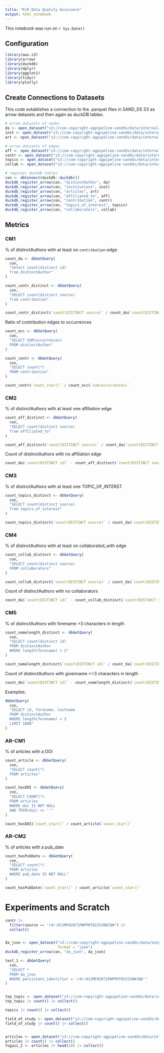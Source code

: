 ```yaml
---
title: "R|R Data Quality Assurance"
output: html_notebook
---
```


This notebook was run on `r Sys.Date()`

## Configuration
```r
library(aws.s3)
library(arrow)
library(duckdb)
library(dplyr)
library(ggplot2)
library(tidyr)
library(plotly)
```

##  Create Connections to Datasets
This code establishes a connection to the .parquet files in SAND_DS S3 as arrow datasets and then again as duckDB tables.
```r
# arrow datasets of nodes
da <- open_dataset("s3://com-copyright-agpipeline-sandds/data/internal/parquet/r4r/phyeng/graph/nodes/distinctauthor")
inst <- open_dataset("s3://com-copyright-agpipeline-sandds/data/internal/parquet/r4r/phyeng/graph/nodes/linked_institutions/")
art <- open_dataset("s3://com-copyright-agpipeline-sandds/data/internal/parquet/r4r/phyeng/graph/nodes/projected_article/")

# arrow datasets of edges
aff <- open_dataset("s3://com-copyright-agpipeline-sandds/data/internal/parquet/r4r/phyeng/graph/edges/AFFILIATION/")
contr <- open_dataset("s3://com-copyright-agpipeline-sandds/data/internal/parquet/r4r/phyeng/graph/edges/CONTRIBUTION")
topics <- open_dataset("s3://com-copyright-agpipeline-sandds/data/internal/parquet/r4r/phyeng/graph/edges/TOPIC_OF_INTEREST")
collab <- open_dataset("s3://com-copyright-agpipeline-sandds/data/internal/parquet/r4r/phyeng/graph/edges/COLLABORATOR")

# register duckdb tables
con <- dbConnect(duckdb::duckdb())
duckdb_register_arrow(con, "distinctAuthor", da)
duckdb_register_arrow(con, "institutions", inst)
duckdb_register_arrow(con, "articles", art)
duckdb_register_arrow(con, "affiliated_to", aff)
duckdb_register_arrow(con, "contribution", contr)
duckdb_register_arrow(con, "topics_of_interest", topics)
duckdb_register_arrow(con, "collaborators", collab)
```

## Metrics
### CM1
% of distinctAuthors with at least on `contribution` edge.
```r
count_da <- dbGetQuery(
  con,
  "Select count(distinct id)
  from distinctAuthor"
)

count_contr_distinct <- dbGetQuery(
  con,
  "SELECT count(distinct source)
  from contribution"
)

count_contr_distinct$`count(DISTINCT source)` / count_da$`count(DISTINCT id)`
```

Ratio of contribution edges to occurrences
```r
count_occ <- dbGetQuery(
  con,
  "SELECT SUM(occurrences)
  FROM distinctAuthor"
)

count_contr <- dbGetQuery(
  con,
  "SELECT count(*)
  FROM contribution"
)

count_contr$`count_star()` / count_occ$`sum(occurrences)`
```

### CM2
% of distinctAuthors with at least one affiliation edge
```r
count_aff_distinct <- dbGetQuery(
  con,
  "SELECT count(distinct source)
  from affiliated_to"
)

count_aff_distinct$`count(DISTINCT source)` / count_da$`count(DISTINCT id)`
```

Count of distinctAuthors with no affiliation edge
```r
count_da$`count(DISTINCT id)` - count_aff_distinct$`count(DISTINCT source)`
```

### CM3
% of distinctAuthors with at least one TOPIC_OF_INTERST
```r
count_topics_distinct <- dbGetQuery(
  con,
  "SELECT count(distinct source)
  from topics_of_interest"
)

count_topics_distinct$`count(DISTINCT source)` / count_da$`count(DISTINCT id)`
```

### CM4
% of distinctAuthors with at least on collaborated_with edge
```r
count_collab_distinct <- dbGetQuery(
  con,
  "SELECT count(distinct source)
  FROM collaborators"
)

count_collab_distinct$`count(DISTINCT source)` / count_da$`count(DISTINCT id)`
```

Count of distinctAuthors with no collaborators
```r
count_da$`count(DISTINCT id)` - count_collab_distinct$`count(DISTINCT source)`
```

### CM5
% of distinctAuthors with forename >3 characters in length
```r
count_namelength_distinct <- dbGetQuery(
  con,
  "SELECT count(distinct id)
  FROM distinctAuthor
  WHERE length(forename) > 2"
)

count_namelength_distinct$`count(DISTINCT id)` / count_da$`count(DISTINCT id)`
```

Count of distinctAuthors with givenname <=3 characters in length
```r
count_da$`count(DISTINCT id)` - count_namelength_distinct$`count(DISTINCT id)`
```

Examples:
```r
dbGetQuery(
  con,
  "SELECT id, forename, lastname
  FROM distinctAuthor
  WHERE length(forename) < 3
  LIMIT 1000"
)

```

### AR-CM1
% of articles with a DOI
```r
count_article <- dbGetQuery(
  con,
  "SELECT count(*)
  FROM articles"
)

count_hasDOI <- dbGetQuery(
  con,
  "SELECT COUNT(*)
  FROM articles
  WHERE doi IS NOT NULL
  AND TRIM(doi) <> ''"
)

count_hasDOI$`count_star()` / count_article$`count_star()`
```

### AR-CM2
% of articles with a pub_date
```r
count_hasPubDate <- dbGetQuery(
  con,
  "SELECT count(*)
  FROM articles
  WHERE pub_date IS NOT NULL"
)

count_hasPubDate$`count_star()` / count_article$`count_star()`
```







# Experiments and Scratch
```r
contr |>
  filter(source == "r4r:01JMF02071PWPPHT022S30NJQW") |>
  collect()


da_json <- open_dataset("s3://com-copyright-agpipeline-sandds/data/output/phyeng/json/graph/nodes/r4r_projection_authors/",
                        format = "json")
duckdb_register_arrow(con, "da_json", da_json)

test_1 <- dbGetQuery(
  con,
  "SELECT *
  FROM da_json
  WHERE persistent_identifier = 'r4r:01JMF02071PWPPHT022S30NJQW'"
)


top_topic <- open_dataset("s3://com-copyright-agpipeline-sandds/data/internal/parquet/r4r/phyeng/graph/edges/TOP_TOPIC/")
top_topic |> count() |> collect()

topics |> count() |> collect()

field_of_study <- open_dataset("s3://com-copyright-agpipeline-sandds/data/internal/parquet/r4r/phyeng/graph/edges/FIELD_OF_STUDY/")
field_of_study |> count() |> collect()


articles <- open_dataset("s3://com-copyright-agpipeline-sandds/data/internal/parquet/r4r/phyeng/graph/nodes/article/")
articles |> count() |> collect()
fugazi_2 <- articles |> head(10) |> collect()
```
